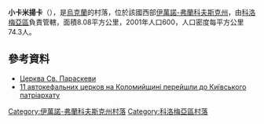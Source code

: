{{coord|48|35|34|N|25|1|10|E|scale:30000|display=title}}

'''小卡米揚卡'''（{{lang-uk|Мала Кам'янка}}），是[[烏克蘭|烏克蘭]]的村落，位於該國西部[[伊萬諾-弗蘭科夫斯克州|伊萬諾-弗蘭科夫斯克州]]，由[[科洛梅亞區|科洛梅亞區]]負責管轄，面積8.08平方公里，2001年人口600，人口密度每平方公里74.3人。

==參考資料==
*[http://decerkva.org.ua/fra/mal-kamianka.html Церква Св. Параскеви] {{Wayback|url=http://decerkva.org.ua/fra/mal-kamianka.html |date=20200718061348 }}
*[https://web.archive.org/web/20161101050131/http://dzerkalo.media/11-avtokefalnih-tserkov-na-kolomiyshhini-pereyshli-kiyivskogo-patriarhatu/ 11 автокефальних церков на Коломийщині перейшли до Київського патріархату]

{{DEFAULTSORT:Мала Кам'янка}}
[[Category:伊萬諾-弗蘭科夫斯克州村落|Category:伊萬諾-弗蘭科夫斯克州村落]]
[[Category:科洛梅亞區村落|Category:科洛梅亞區村落]]


{{IvanoFrankivsk-geo-stub}}